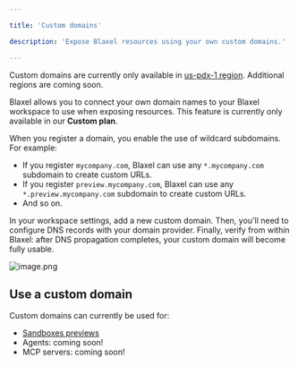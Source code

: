 ```yaml
---

title: 'Custom domains'

description: 'Expose Blaxel resources using your own custom domains.'

---
```


<Warning>Custom domains are currently only available in [us-pdx-1 region](Regions). Additional regions are coming soon.</Warning>

Blaxel allows you to connect your own domain names to your Blaxel workspace to use when exposing resources. This feature is currently only available in our **Custom plan**.

When you register a domain, you enable the use of wildcard subdomains. For example:

- If you register `mycompany.com`, Blaxel can use any `*.mycompany.com` subdomain to create custom URLs.
- If you register `preview.mycompany.com`, Blaxel can use any `*.preview.mycompany.com` subdomain to create custom URLs.
- And so on.

In your workspace settings, add a new custom domain. Then, you'll need to configure DNS records with your domain provider. Finally, verify from within Blaxel: after DNS propagation completes, your custom domain will become fully usable.

![image.png](Custom-domains/image.png)

## Use a custom domain

Custom domains can currently be used for:

- [Sandboxes previews](../Sandboxes/Preview-url)
- Agents: coming soon!
- MCP servers: coming soon!